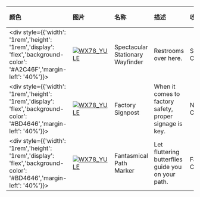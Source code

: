 | 颜色                                                                                                                        | 图片                                                                                                                                                                 | 名称                    | 描述                                                              | 收集             | 品质    | 交易 |
| :-------------------------------------------------------------------------------------------------------------------------- | :------------------------------------------------------------------------------------------------------------------------------------------------------------------- | :---------------------- | :---------------------------------------------------------------- | :--------------- | :------ | :--- |
| <div style={{'width': '1rem','height': '1rem','display': 'flex','background-color': '#A2C46F','margin-left': '40%'}}></div> | [![WX78_YULE](https://items.kleientertainment.com/images/DST/ARROWSIGN_POST_CIRCUS/small)](https://items.kleientertainment.com/images/DST/ARROWSIGN_POST_CIRCUS/small)                                                 | Spectacular Stationary Wayfinder          | Restrooms over here.                                                                                                                                                                                                                                                                                                                       | Side Show Collection            | Loyal                    | 否   |
| <div style={{'width': '1rem','height': '1rem','display': 'flex','background-color': '#BD4646','margin-left': '40%'}}></div> | [![WX78_YULE](https://items.kleientertainment.com/images/DST/ARROWSIGN_POST_FACTORY/small)](https://items.kleientertainment.com/images/DST/ARROWSIGN_POST_FACTORY/small)                                               | Factory Signpost                          | When it comes to factory safety, proper signage is key.                                                                                                                                                                                                                                                                                    | Next of Kin Collection          | Elegant                  | 否   |
| <div style={{'width': '1rem','height': '1rem','display': 'flex','background-color': '#BD4646','margin-left': '40%'}}></div> | [![WX78_YULE](https://items.kleientertainment.com/images/DST/ARROWSIGN_POST_FANTASY/small)](https://items.kleientertainment.com/images/DST/ARROWSIGN_POST_FANTASY/small)                                               | Fantasmical Path Marker                   | Let fluttering butterflies guide you on your path.                                                                                                                                                                                                                                                                                         | Fantasmical Collection          | Elegant                  | 否   |
